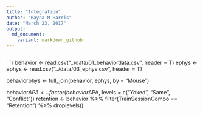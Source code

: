 ```yaml
---
title: "Integration"
author: "Rayna M Harris"
date: "March 23, 2017"
output:
  md_document:
    variant: markdown_github
---
```


```r


```

```r
behavior <- read.csv("../data/01_behaviordata.csv", header = T)
ephys <- ephys <- read.csv("../data/03_ephys.csv", header = T)

behaviorphys <- full_join(behavior, ephys, by = "Mouse")




behavior$APA <- factor(behavior$APA, levels = c("Yoked", "Same", "Conflict"))
retention <- behavior %>% filter(TrainSessionCombo == "Retention") %>%  droplevels() 